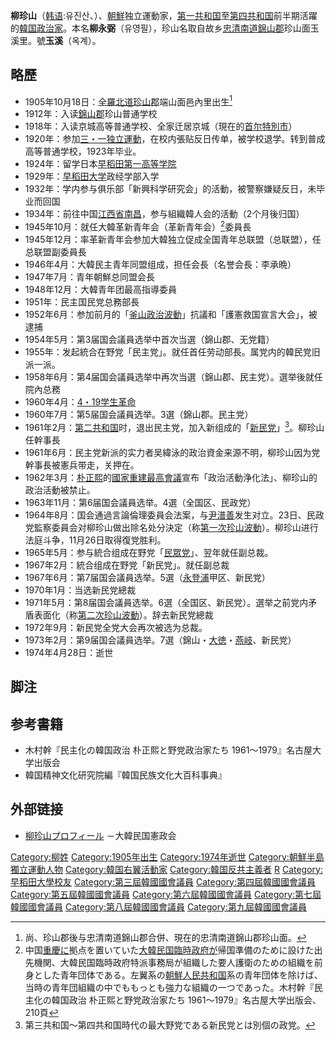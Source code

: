 '''柳珍山'''（[[韩语|韩语]]:유진산、{{bd|1905年|10月18日|1974年|4月28日}}）、[[朝鮮|朝鮮]]独立運動家，[[第一共和国_(大韓民国)|第一共和国]]至[[第四共和国_(大韓民国)|第四共和国]]前半期活躍的[[韓国|韓国]][[政治家|政治家]]。本名'''柳永弼'''（유영필），珍山名取自故乡[[忠清南道|忠清南道]][[錦山郡|錦山郡]]珍山面玉溪里。號'''玉溪'''（옥계）。

==略歷==
*1905年10月18日：[[全羅北道|全羅北道]][[珍山郡|珍山郡]]端山面邑內里出生<ref>尚、珍山郡後与忠清南道錦山郡合併、現在的忠清南道錦山郡珍山面。</ref>
*1912年：入读[[錦山郡|錦山郡]]珍山普通学校
*1918年：入读京城高等普通学校、全家迁居京城（現在的[[首尔特別市|首尔特別市]]）
*1920年：参加[[三一運動|三・一独立運動]]，在校内張贴反日传单，被学校退学。转到普成高等普通学校，1923年毕业。
*1924年：留学日本[[早稻田第一高等学院|早稻田第一高等学院]]
*1929年：[[早稻田大学|早稻田大学]]政经学部入学
*1932年：学内参与俱乐部「新興科学研究会」的活動，被警察嫌疑反日，未毕业而回国
*1934年：前往中国[[江西省|江西省]][[南昌|南昌]]，参与組織韓人会的活動（2个月後归国）
*1945年10月：就任大韓革新青年会（革新青年会）<ref>中国[[重慶|重慶]]に拠点を置いていた[[大韓民国臨時政府|大韓民国臨時政府]]が帰国準備のために設けた出先機関、大韓民国臨時政府特派事務局が組織した要人護衛のための組織を前身とした青年団体である。左翼系の[[朝鮮人民共和国|朝鮮人民共和国]]系の青年団体を除けば、当時の青年団組織の中でももっとも強力な組織の一つであった。木村幹『民主化の韓国政治 朴正熙と野党政治家たち 1961～1979』名古屋大学出版会、210頁</ref>委員長
*1945年12月：率革新青年会参加大韓独立促成全国青年总联盟（总联盟），任总联盟副委員長
*1946年4月：大韓民主青年同盟组成，担任会長（名誉会長：李承晩）
*1947年7月：青年朝鮮总同盟会長
*1948年12月：大韓青年团最高指導委員
*1951年：民主国民党总務部長
*1952年6月：参加前月的「[[釜山政治波動|釜山政治波動]]」抗議和「護憲救国宣言大会」，被逮捕
*1954年5月：第3届国会議員选举中首次当選（錦山郡、无党籍）
*1955年：发起統合在野党「民主党」。就任首任劳动部長。属党内的韓民党旧派一派。
*1958年6月：第4届国会議員选举中再次当選（錦山郡、民主党）。選举後就任院內总務
*1960年4月：[[四月革命_(韓国)|4・19学生革命]]
*1960年7月：第5届国会議員选举。3選（錦山郡。民主党）
*1961年2月：[[第二共和国_(大韓民国)|第二共和国]]时，退出民主党，加入新组成的「[[新民党_(1960-1961)|新民党]]」<ref>第三共和国～第四共和国時代の最大野党である新民党とは別個の政党。</ref>。柳珍山任幹事長
*1961年6月：民主党新派的实力者吴緯泳的政治資金来源不明，柳珍山因为党幹事長被憲兵带走，关押在{{link-ko|麻浦刑務所|마포형무소}}。
*1962年3月：[[朴正熙|朴正熙]]的[[國家重建最高會議|國家重建最高會議]]宣布「政治活動浄化法」、柳珍山的政治活動被禁止。
*1963年11月：第6届国会議員选举。4選（全国区、民政党）
*1964年8月：国会通過言論倫理委員会法案，与[[尹潽善|尹潽善]]发生对立。23日、民政党監察委員会对柳珍山做出除名处分決定（称[[第一次珍山波動|第一次珍山波動]]）。柳珍山进行法庭斗争，11月26日取得復党胜利。
*1965年5月：参与統合组成在野党「[[民众党_(1965年)|民眾党]]」、翌年就任副总裁。
*1967年2月：統合组成在野党「新民党」。就任副总裁
*1967年6月：第7届国会議員选举。5選（[[永登浦区|永登浦]]甲区、新民党）
*1970年1月：当选新民党總裁
*1971年5月：第8届国会議員选举。6選（全国区、新民党）。選举之前党内矛盾表面化（称[[第二次珍山波動|第二次珍山波動]]）。辞去新民党總裁
*1972年9月：新民党全党大会再次被选为总裁。
*1973年2月：第9届国会議員选举。7選（錦山・[[大德区|大徳]]・[[燕岐郡|燕岐]]、新民党）
*1974年4月28日：逝世

==脚注==
<references/>

==参考書籍==
*木村幹『民主化の韓国政治 朴正熙と野党政治家たち 1961～1979』名古屋大学出版会
*韓国精神文化研究院編『韓国民族文化大百科事典』

==外部链接==
*[http://www.rokps.or.kr/profile_result_ok.asp?num=443 柳珍山プロフィール] {{Wayback|url=http://www.rokps.or.kr/profile_result_ok.asp?num=443 |date=20150924091934 }}－大韓民国憲政会
[[Category:柳姓|Category:柳姓]]
[[Category:1905年出生|Category:1905年出生]]
[[Category:1974年逝世|Category:1974年逝世]]
[[Category:朝鮮半島獨立運動人物|Category:朝鮮半島獨立運動人物]]
[[Category:韓国右翼活動家|Category:韓国右翼活動家]]
[[Category:韓国反共主義者|Category:韓国反共主義者]]
[[Category:全羅北道出身人物|R]]
[[Category:早稻田大學校友|Category:早稻田大學校友]]
[[Category:第三屆韓國國會議員|Category:第三屆韓國國會議員]]
[[Category:第四屆韓國國會議員|Category:第四屆韓國國會議員]]
[[Category:第五屆韓國國會議員|Category:第五屆韓國國會議員]]
[[Category:第六屆韓國國會議員|Category:第六屆韓國國會議員]]
[[Category:第七屆韓國國會議員|Category:第七屆韓國國會議員]]
[[Category:第八屆韓國國會議員|Category:第八屆韓國國會議員]]
[[Category:第九屆韓國國會議員|Category:第九屆韓國國會議員]]